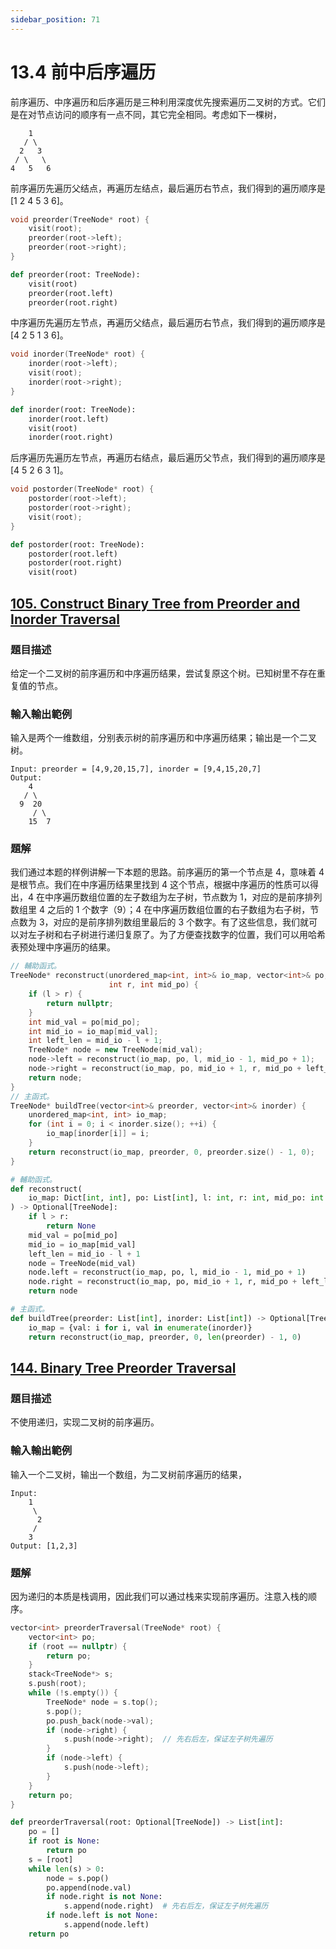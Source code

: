 ```yaml
---
sidebar_position: 71
---
```


# 13.4 前中后序遍历

前序遍历、中序遍历和后序遍历是三种利用深度优先搜索遍历二叉树的方式。它们是在对节点访问的顺序有一点不同，其它完全相同。考虑如下一棵树，

```
    1
   / \
  2   3
 / \   \
4   5   6
```

前序遍历先遍历父结点，再遍历左结点，最后遍历右节点，我们得到的遍历顺序是 [1 2 4 5 3 6]。

<Tabs>
<TabItem value="cpp" label="C++">

```cpp
void preorder(TreeNode* root) {
    visit(root);
    preorder(root->left);
    preorder(root->right);
}
```

</TabItem>
<TabItem value="py" label="Python">

```py
def preorder(root: TreeNode):
    visit(root)
    preorder(root.left)
    preorder(root.right)
```

</TabItem>

</Tabs>

中序遍历先遍历左节点，再遍历父结点，最后遍历右节点，我们得到的遍历顺序是 [4 2 5 1 3 6]。

<Tabs>
<TabItem value="cpp" label="C++">

```cpp
void inorder(TreeNode* root) {
    inorder(root->left);
    visit(root);
    inorder(root->right);
}
```

</TabItem>
<TabItem value="py" label="Python">

```py
def inorder(root: TreeNode):
    inorder(root.left)
    visit(root)
    inorder(root.right)
```

</TabItem>

</Tabs>

后序遍历先遍历左节点，再遍历右结点，最后遍历父节点，我们得到的遍历顺序是 [4 5 2 6 3 1]。

<Tabs>
<TabItem value="cpp" label="C++">

```cpp
void postorder(TreeNode* root) {
    postorder(root->left);
    postorder(root->right);
    visit(root);
}
```

</TabItem>
<TabItem value="py" label="Python">

```py
def postorder(root: TreeNode):
    postorder(root.left)
    postorder(root.right)
    visit(root)
```

</TabItem>

</Tabs>

## [105. Construct Binary Tree from Preorder and Inorder Traversal](https://leetcode.com/problems/construct-binary-tree-from-preorder-and-inorder-traversal/)

### 題目描述

给定一个二叉树的前序遍历和中序遍历结果，尝试复原这个树。已知树里不存在重复值的节点。

### 輸入輸出範例

输入是两个一维数组，分别表示树的前序遍历和中序遍历结果；输出是一个二叉树。

```
Input: preorder = [4,9,20,15,7], inorder = [9,4,15,20,7]
Output:
    4
   / \
  9  20
     / \
    15  7
```

### 題解

我们通过本题的样例讲解一下本题的思路。前序遍历的第一个节点是 4，意味着 4 是根节点。我们在中序遍历结果里找到 4 这个节点，根据中序遍历的性质可以得出，4 在中序遍历数组位置的左子数组为左子树，节点数为 1，对应的是前序排列数组里 4 之后的 1 个数字（9）；4 在中序遍历数组位置的右子数组为右子树，节点数为 3，对应的是前序排列数组里最后的 3 个数字。有了这些信息，我们就可以对左子树和右子树进行递归复原了。为了方便查找数字的位置，我们可以用哈希表预处理中序遍历的结果。

<Tabs>
<TabItem value="cpp" label="C++">

```cpp
// 輔助函式。
TreeNode* reconstruct(unordered_map<int, int>& io_map, vector<int>& po, int l,
                      int r, int mid_po) {
    if (l > r) {
        return nullptr;
    }
    int mid_val = po[mid_po];
    int mid_io = io_map[mid_val];
    int left_len = mid_io - l + 1;
    TreeNode* node = new TreeNode(mid_val);
    node->left = reconstruct(io_map, po, l, mid_io - 1, mid_po + 1);
    node->right = reconstruct(io_map, po, mid_io + 1, r, mid_po + left_len);
    return node;
}
// 主函式。
TreeNode* buildTree(vector<int>& preorder, vector<int>& inorder) {
    unordered_map<int, int> io_map;
    for (int i = 0; i < inorder.size(); ++i) {
        io_map[inorder[i]] = i;
    }
    return reconstruct(io_map, preorder, 0, preorder.size() - 1, 0);
}
```

</TabItem>
<TabItem value="py" label="Python">

```py
# 輔助函式。
def reconstruct(
    io_map: Dict[int, int], po: List[int], l: int, r: int, mid_po: int
) -> Optional[TreeNode]:
    if l > r:
        return None
    mid_val = po[mid_po]
    mid_io = io_map[mid_val]
    left_len = mid_io - l + 1
    node = TreeNode(mid_val)
    node.left = reconstruct(io_map, po, l, mid_io - 1, mid_po + 1)
    node.right = reconstruct(io_map, po, mid_io + 1, r, mid_po + left_len)
    return node

# 主函式。
def buildTree(preorder: List[int], inorder: List[int]) -> Optional[TreeNode]:
    io_map = {val: i for i, val in enumerate(inorder)}
    return reconstruct(io_map, preorder, 0, len(preorder) - 1, 0)

```

</TabItem>

</Tabs>

## [144. Binary Tree Preorder Traversal](https://leetcode.com/problems/binary-tree-preorder-traversal/)

### 題目描述

不使用递归，实现二叉树的前序遍历。

### 輸入輸出範例

输入一个二叉树，输出一个数组，为二叉树前序遍历的结果，

```
Input:
    1
     \
      2
     /
    3
Output: [1,2,3]
```

### 題解

因为递归的本质是栈调用，因此我们可以通过栈来实现前序遍历。注意入栈的顺序。

<Tabs>
<TabItem value="cpp" label="C++">

```cpp
vector<int> preorderTraversal(TreeNode* root) {
    vector<int> po;
    if (root == nullptr) {
        return po;
    }
    stack<TreeNode*> s;
    s.push(root);
    while (!s.empty()) {
        TreeNode* node = s.top();
        s.pop();
        po.push_back(node->val);
        if (node->right) {
            s.push(node->right);  // 先右后左，保证左子树先遍历
        }
        if (node->left) {
            s.push(node->left);
        }
    }
    return po;
}
```

</TabItem>
<TabItem value="py" label="Python">

```py
def preorderTraversal(root: Optional[TreeNode]) -> List[int]:
    po = []
    if root is None:
        return po
    s = [root]
    while len(s) > 0:
        node = s.pop()
        po.append(node.val)
        if node.right is not None:
            s.append(node.right)  # 先右后左，保证左子树先遍历
        if node.left is not None:
            s.append(node.left)
    return po
```

</TabItem>

</Tabs>